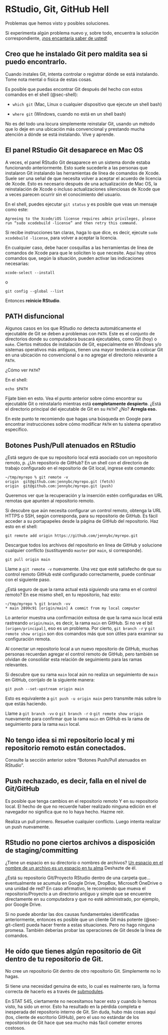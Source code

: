 # RStudio, Git, GitHub Hell {#sec-troubleshooting}

Problemas que hemos visto y posibles soluciones.

Si experimenta algún problema nuevo y, sobre todo, encuentra la solución correspondiente, [¡nos encantaría saber de usted!](https://github.com/jennybc/happy-git-with-r/issues)

## Creo que he instalado Git pero maldita sea si puedo encontrarlo.

Cuando instales Git, intenta controlar o registrar dónde se está instalando. Tome nota mental o física de estas cosas.

Es posible que puedas encontrar Git después del hecho con estos comandos en el shell (@sec-shell):

-   `which git` (Mac, Linux o cualquier dispositivo que ejecute un shell bash)

-   `where git` (Windows, cuando no está en un shell bash)

No es del todo una locura simplemente reinstalar Git, usando un método que lo deje en una ubicación más convencional y prestando mucha atención a dónde se está instalando. Vive y aprende.

## El panel RStudio Git desaparece en Mac OS

A veces, el panel RStudio Git desaparece en un sistema donde estaba funcionando anteriormente. Esto suele sucederle a las personas que instalaron Git instalando las herramientas de línea de comandos de Xcode. Suele ser una señal de que necesita volver a aceptar el acuerdo de licencia de Xcode. Esto es necesario después de una actualización de Mac OS, la reinstalación de Xcode o incluso actualizaciones silenciosas de Xcode que a veces parecen ocurrir sin el conocimiento del usuario.

En el shell, puedes ejecutar `git status` y es posible que veas un mensaje como este:

``` console
Agreeing to the Xcode/iOS license requires admin privileges, please run “sudo xcodebuild -license” and then retry this command.
```

Si recibe instrucciones tan claras, haga lo que dice, es decir, ejecute `sudo xcodebuild -license`, para volver a aceptar la licencia.

En cualquier caso, debe hacer cosquillas a las herramientas de línea de comandos de Xcode para que le soliciten lo que necesite. Aquí hay otros comandos que, según la situación, pueden activar las indicaciones necesarias:

``` console
xcode-select --install
```

o

``` console
git config --global --list
```

Entonces **reinicie RStudio**.

## PATH disfuncional

Algunos casos en los que RStudio *no* detecta automáticamente el ejecutable de Git se deben a problemas con `PATH`. Este es el conjunto de directorios donde su computadora buscará ejecutables, como Git (hoy) o `make`. Ciertos métodos de instalación de Git, especialmente en Windows y/o sistemas operativos más antiguos, tienen una mayor tendencia a colocar Git en una ubicación no convencional o a no agregar el directorio relevante a `PATH`.

¿Cómo ver `PATH`?

En el shell:

``` console
echo $PATH
```

Fíjate bien en esto. Vea el punto anterior sobre cómo encontrar su ejecutable Git o reinstalarlo mientras está **completamente despierto**. ¿Está el directorio principal del ejecutable de Git en su `PATH`? ¿No? **Arregla eso.**

En este punto te recomiendo que hagas una búsqueda en Google para encontrar instrucciones sobre cómo modificar `PATH` en tu sistema operativo específico.

## Botones Push/Pull atenuados en RStudio

¿Está seguro de que su repositorio local está asociado con un repositorio remoto, p. ¿Un repositorio de GitHub? En un shell con el directorio de trabajo configurado en el repositorio de Git local, ingrese este comando:

``` console
~/tmp/myrepo % git remote -v                                           
origin  git@github.com:jennybc/myrepo.git (fetch)
origin  git@github.com:jennybc/myrepo.git (push)
```

Queremos ver que la recuperación y la inserción estén configuradas en URL remotas que apunten al repositorio remoto.

Si descubre que aún necesita configurar un control remoto, obtenga la URL HTTPS o SSH, según corresponda, para su repositorio de GitHub. Es fácil acceder a su portapapeles desde la página de GitHub del repositorio. Haz esto en el shell:

``` console
git remote add origin https://github.com/jennybc/myrepo.git
```

Descargue todos los archivos del repositorio en línea de GitHub y solucione cualquier conflicto (sustituyendo `master` por `main`, si corresponde).

``` console
git pull origin main
```

Llame a `git remote -v` nuevamente. Una vez que esté satisfecho de que su control remoto GitHub esté configurado correctamente, puede continuar con el siguiente paso.

¿Está seguro de que la rama actual está *siguiendo* una rama en el control remoto? En ese mismo shell, en tu repositorio, haz esto:

``` console
~/tmp/myrepo % git branch -vv
* main 2899c91 [origin/main] A commit from my local computer
```

Lo anterior muestra una confirmación exitosa de que la rama `main` local está rastreando `origin/main`, es decir, la rama `main` en GitHub. Si no ve el bit `[origen/principal]`, eso es un problema. Por cierto, `git branch -r` y `git remote show origin` son dos comandos más que son útiles para examinar su configuración remota.

Al conectar un repositorio local a un nuevo repositorio de GitHub, muchas personas recuerdan agregar el control remoto de GitHub, pero también se olvidan de consolidar esta relación de seguimiento para las ramas relevantes.

Si descubre que su rama `main` local aún no realiza un seguimiento de `main` en GitHub, corríjalo de la siguiente manera:

``` console
git push --set-upstream origin main
```

Esto es equivalente a `git push -u origin main` pero transmite más sobre lo que estás haciendo.

Llame a `git branch -vv` o `git branch -r` o `git remote show origin` nuevamente para confirmar que la rama `main` en GitHub es la rama de seguimiento para la rama `main` local.

## No tengo idea si mi repositorio local y mi repositorio remoto están conectados.

Consulte la sección anterior sobre "Botones Push/Pull atenuados en RStudio".

## Push rechazado, es decir, falla en el nivel de Git/GitHub

Es posible que tenga cambios en el repositorio remoto Y en su repositorio local. El hecho de que no recuerde haber realizado ninguna edición en el navegador no significa que no lo haya hecho. Hazme reír.

Realiza un pull primero. Resuelve cualquier conflicto. Luego intenta realizar un push nuevamente.

## RStudio no pone ciertos archivos a disposición de staging/committing

¿Tiene un espacio en su directorio o nombres de archivos? [Un espacio en el nombre de un archivo es un espacio en tu alma](https://twitter.com/aaronquinlan/status/711593127551733761) Deshazte de él.

¿Está su repositorio Git/Proyecto RStudio dentro de una carpeta que... eventualmente se acumula en Google Drive, DropBox, Microsoft OneDrive o una unidad de red? En caso afirmativo, le recomiendo que mueva el repositorio/Proyecto a un directorio antiguo y simple que se encuentre directamente en su computadora y que no esté administrado, por ejemplo, por Google Drive.

Si no puede abordar las dos causas fundamentales identificadas anteriormente, entonces es posible que un cliente Git más potente (@sec-git-client) pueda hacer frente a estas situaciones. Pero no hago ninguna promesa. También deberías probar las operaciones de Git desde la línea de comandos.

## He oído que tienes algún repositorio de Git dentro de tu repositorio de Git.

No cree un repositorio Git dentro de otro repositorio Git. Simplemente no lo hagas.

Si tiene una necesidad genuina de esto, lo cual es realmente raro, la forma correcta de hacerlo es a través de [submodules](http://git-scm.com/book/en/v2/Git-Tools-Submodules).

En STAT 545, ciertamente no necesitamos hacer esto y cuando lo hemos visto, ha sido un error. Esto ha resultado en la pérdida completa e inesperada del repositorio interno de Git. Sin duda, hubo más cosas aquí (tos, cliente de escritorio GitHub), pero el uso no estándar de los repositorios de Git hace que sea mucho más fácil cometer errores costosos.
